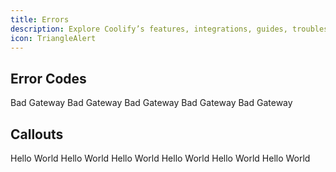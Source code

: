 ```yaml
---
title: Errors
description: Explore Coolify’s features, integrations, guides, troubleshooting tips, and usage steps.
icon: TriangleAlert
---
```




## Error Codes
<ErrorCodeGroup>
<ErrorCode code="502" title="NO_AVAILABLE_SERVER" href="coolify.io">
  Bad Gateway
</ErrorCode>
<ErrorCode code="502" title="NO_AVAILABLE_SERVER">
  Bad Gateway
</ErrorCode>
<ErrorCode code="502" title="NO_AVAILABLE_SERVER">
  Bad Gateway
</ErrorCode>
<ErrorCode code="502" title="NO_AVAILABLE_SERVER">
  Bad Gateway
</ErrorCode>
<ErrorCode code="502" title="NO_AVAILABLE_SERVER">
  Bad Gateway
</ErrorCode>
</ErrorCodeGroup>

## Callouts
<Callout title="This Info Callout" type="info">
  Hello World
</Callout>

<Callout title="This Warn Callout" type="warn">
  Hello World
</Callout>

<Callout title="This Danger Callout" type="danger">
  Hello World
</Callout>
<Callout title="This Caution Callout" type="caution">
  Hello World
</Callout>
<Callout title="This Tip Callout" type="tip">
  Hello World
</Callout>
<Callout title="This Success Callout" type="success">
  Hello World
</Callout>

